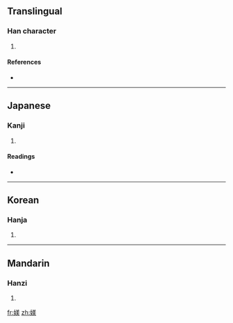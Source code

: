 ==Translingual==

===Han character===
{{Han char|rn=38|rad=女|as=09|sn=12|four=4843<sub>5</sub>|canj=女廿土大 (VTGK)}}

# {{defn|Han|sort=女09}}

====References====
* {{Han ref|kx=0266.170|dkj=06478|dj=0533.220|hdz=21068.150|uh=5A84|ud=23172|bh=D8C3|bd=55491}}

----

==Japanese==

===Kanji===
{{ja-kanji|grade=|rs=女09}}

# {{defn|Japanese}}

====Readings====
* {{ja-readings|on=[[び]] (bi), [[み]] (mi)|kun=[[みめよい]] (mimeyoi)}}

----

==Korean==

===Hanja===
{{ko-hanja|hangeul=미|rv=mi|mr=mi}}

# {{defn|Korean}}

----

==Mandarin==

===Hanzi===
{{cmn-hanzi|pin=[[měi]] ([[mei3]])|wg=mei<sup>3</sup>}}

# {{defn|Mandarin}}

[[fr:媄]]
[[zh:媄]]